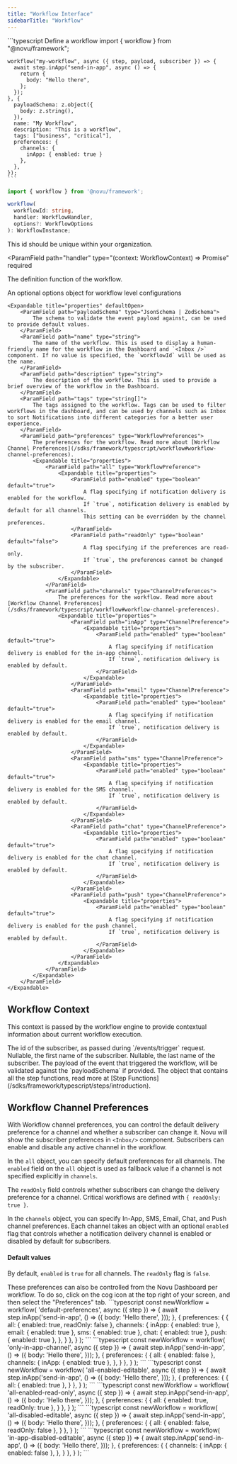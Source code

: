 ```yaml
---
title: "Workflow Interface"
sidebarTitle: "Workflow"
---
```


<RequestExample>
    ```typescript Define a workflow
    import { workflow } from "@novu/framework";

    workflow("my-workflow", async ({ step, payload, subscriber }) => {
      await step.inApp("send-in-app", async () => {
        return {
          body: "Hello there",
        };
      });
    }, {
      payloadSchema: z.object({
        body: z.string(),
      }),
      name: "My Workflow",
      description: "This is a workflow",
      tags: ["business", "critical"],
      preferences: {
        channels: {
          inApp: { enabled: true }
        },
      },
    });
    ```
</RequestExample>

```typescript
import { workflow } from '@novu/framework';

workflow(
  workflowId: string,
  handler: WorkflowHandler,
  options?: WorkflowOptions
): WorkflowInstance;
```

<ParamField path="workflowId" type="number" required>
  This id should be unique within your organization.
</ParamField>

<ParamField
  path="handler"
  type="(context: WorkflowContext) => Promise<void>"
  required
>
  The definition function of the workflow.
</ParamField>

<ParamField path="options" type="WorkflowOptions">
    An optional options object for workflow level configurations

    <Expandable title="properties" defaultOpen>
        <ParamField path="payloadSchema" type="JsonSchema | ZodSchema">
            The schema to validate the event payload against, can be used to provide default values.
        </ParamField>
        <ParamField path="name" type="string">
            The name of the workflow. This is used to display a human-friendly name for the workflow in the Dashboard and `<Inbox />` component. If no value is specified, the `workflowId` will be used as the name.
        </ParamField>
        <ParamField path="description" type="string">
            The description of the workflow. This is used to provide a brief overview of the workflow in the Dashboard.
        </ParamField>
        <ParamField path="tags" type="string[]">
            The tags assigned to the workflow. Tags can be used to filter workflows in the dashboard, and can be used by channels such as Inbox to sort Notifications into different categories for a better user experience.
        </ParamField>
        <ParamField path="preferences" type="WorkflowPreferences">
            The preferences for the workflow. Read more about [Workflow Channel Preferences](/sdks/framework/typescript/workflow#workflow-channel-preferences).
            <Expandable title="properties">
                <ParamField path="all" type="WorkflowPreference">
                    <Expandable title="properties">
                        <ParamField path="enabled" type="boolean" default="true">
                            A flag specifying if notification delivery is enabled for the workflow.
                            If `true`, notification delivery is enabled by default for all channels.
                            This setting can be overridden by the channel preferences.
                        </ParamField>
                        <ParamField path="readOnly" type="boolean" default="false">
                            A flag specifying if the preferences are read-only.
                            If `true`, the preferences cannot be changed by the subscriber.
                        </ParamField>
                    </Expandable>
                </ParamField>
                <ParamField path="channels" type="ChannelPreferences">
                    The preferences for the workflow. Read more about [Workflow Channel Preferences](/sdks/framework/typescript/workflow#workflow-channel-preferences).
                    <Expandable title="properties">
                        <ParamField path="inApp" type="ChannelPreference">
                            <Expandable title="properties">
                                <ParamField path="enabled" type="boolean" default="true">
                                    A flag specifying if notification delivery is enabled for the in-app channel.
                                    If `true`, notification delivery is enabled by default.
                                </ParamField>
                            </Expandable>
                        </ParamField>
                        <ParamField path="email" type="ChannelPreference">
                            <Expandable title="properties">
                                <ParamField path="enabled" type="boolean" default="true">
                                    A flag specifying if notification delivery is enabled for the email channel.
                                    If `true`, notification delivery is enabled by default.
                                </ParamField>
                            </Expandable>
                        </ParamField>
                        <ParamField path="sms" type="ChannelPreference">
                            <Expandable title="properties">
                                <ParamField path="enabled" type="boolean" default="true">
                                    A flag specifying if notification delivery is enabled for the SMS channel.
                                    If `true`, notification delivery is enabled by default.
                                </ParamField>
                            </Expandable>
                        </ParamField>
                        <ParamField path="chat" type="ChannelPreference">
                            <Expandable title="properties">
                                <ParamField path="enabled" type="boolean" default="true">
                                    A flag specifying if notification delivery is enabled for the chat channel.
                                    If `true`, notification delivery is enabled by default.
                                </ParamField>
                            </Expandable>
                        </ParamField>
                        <ParamField path="push" type="ChannelPreference">
                            <Expandable title="properties">
                                <ParamField path="enabled" type="boolean" default="true">
                                    A flag specifying if notification delivery is enabled for the push channel.
                                    If `true`, notification delivery is enabled by default.
                                </ParamField>
                            </Expandable>
                        </ParamField>
                    </Expandable>
                </ParamField>
            </Expandable>
        </ParamField>
    </Expandable>

</ParamField>

## Workflow Context

This context is passed by the workflow engine to provide contextual information about current workflow execution.

<ParamField path="subscriber" type="Subscriber">
  <Expandable title="properties">
    <ParamField path="subscriberId" type="string" required>
      The id of the subscriber, as passed during `/events/trigger` request.
    </ParamField>
    <ParamField path="firstName" type="string">
      Nullable, the first name of the subscriber.
    </ParamField>
    <ParamField path="lastName" type="string">
      Nullable, the last name of the subscriber.
    </ParamField>
  </Expandable>
</ParamField>

<ParamField path="payload" type="InferProperties<payloadSchema>">
  The payload of the event that triggered the workflow, will be validated
  against the `payloadSchema` if provided.
</ParamField>

<ParamField path="step" type="object">
  The object that contains all the step functions, read more at [Step
  Functions](/sdks/framework/typescript/steps/introduction).
</ParamField>

## Workflow Channel Preferences

With Workflow channel preferences, you can control the default delivery preference for a channel and whether a subscriber can change it. Novu will show the subscriber preferences in `<Inbox/>` component. Subscribers can enable and disable any active channel in the workflow.

In the `all` object, you can specify default preferences for all channels. The `enabled` field on the `all` object is used as fallback value if a channel is not specified explicitly in `channels`. 

The `readOnly` field controls whether subscribers can change the delivery preference for a channel. Critical workflows are defined with `{ readOnly: true }`.

In the `channels` object, you can specify In-App, SMS, Email, Chat, and Push channel preferences. Each channel takes an object with an optional `enabled` flag that controls whether a notification delivery channel is enabled or disabled by default for subscribers.

#### Default values

By default, `enabled` is `true` for all channels. The `readOnly` flag is `false`.

<Note>
These preferences can also be controlled from the Novu Dashboard per workflow. To do so, click on the cog icon at the top right of your screen, and then select the  "Preferences" tab.
</Note>

<Tabs>
<Tab title="Default">
```typescript
const newWorkflow = workflow(
  'default-preferences',
  async ({ step }) => {
    await step.inApp('send-in-app', () => ({
      body: 'Hello there',
    }));
  },
  {
    preferences: {
      {
        all: { enabled: true, readOnly: false },
        channels: {
          inApp: { enabled: true },
          email: { enabled: true },
          sms: { enabled: true },
          chat: { enabled: true },
          push: { enabled: true },
        },
      }
    },
  }
);
```
</Tab>
<Tab title="In-App Only - Editable">
```typescript
const newWorkflow = workflow(
  'only-in-app-channel',
  async ({ step }) => {
    await step.inApp('send-in-app', () => ({
      body: 'Hello there',
    }));
  },
  {
    preferences: {
      {
        all: { enabled: false },
        channels: {
          inApp: { enabled: true },
        },
      }
    },
  }
);
```
</Tab>
<Tab title="All Enabled - Editable">
```typescript
const newWorkflow = workflow(
  'all-enabled-editable',
  async ({ step }) => {
    await step.inApp('send-in-app', () => ({
      body: 'Hello there',
    }));
  },
  {
    preferences: {
      {
        all: { enabled: true },
      }
    },
  }
);
```
</Tab>
<Tab title="All Enabled - Critical">
```typescript
const newWorkflow = workflow(
  'all-enabled-read-only',
  async ({ step }) => {
    await step.inApp('send-in-app', () => ({
      body: 'Hello there',
    }));
  },
  {
    preferences: {
      {
        all: { enabled: true, readOnly: true },
      }
    },
  }
);
```
</Tab>
<Tab title="All Disabled - Editable">
```typescript
const newWorkflow = workflow(
  'all-disabled-editable',
  async ({ step }) => {
    await step.inApp('send-in-app', () => ({
      body: 'Hello there',
    }));
  },
  {
    preferences: {
      {
        all: { enabled: false, readOnly: false },
      }
    },
  }
);
```
</Tab>
<Tab title="In-App Disabled - Editable">
```typescript
const newWorkflow = workflow(
  'in-app-disabled-editable',
  async ({ step }) => {
    await step.inApp('send-in-app', () => ({
      body: 'Hello there',
    }));
  },
  {
    preferences: {
      {
        channels: {
          inApp: { enabled: false },
        },
      }
    },
  }
);
```
</Tab>
</Tabs>
